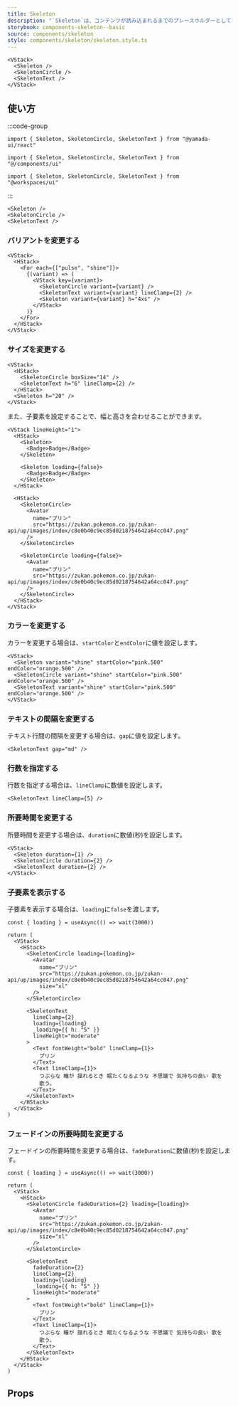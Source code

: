 ```yaml
---
title: Skeleton
description: "`Skeleton`は、コンテンツが読み込まれるまでのプレースホルダーとして機能するコンポーネントです。"
storybook: components-skeleton--basic
source: components/skeleton
style: components/skeleton/skeleton.style.ts
---
```


```tsx preview
<VStack>
  <Skeleton />
  <SkeletonCircle />
  <SkeletonText />
</VStack>
```

## 使い方

:::code-group

```tsx [package]
import { Skeleton, SkeletonCircle, SkeletonText } from "@yamada-ui/react"
```

```tsx [alias]
import { Skeleton, SkeletonCircle, SkeletonText } from "@/components/ui"
```

```tsx [monorepo]
import { Skeleton, SkeletonCircle, SkeletonText } from "@workspaces/ui"
```

:::

```tsx
<Skeleton />
<SkeletonCircle />
<SkeletonText />
```

### バリアントを変更する

```tsx preview
<VStack>
  <HStack>
    <For each={["pulse", "shine"]}>
      {(variant) => (
        <VStack key={variant}>
          <SkeletonCircle variant={variant} />
          <SkeletonText variant={variant} lineClamp={2} />
          <Skeleton variant={variant} h="4xs" />
        </VStack>
      )}
    </For>
  </HStack>
</VStack>
```

### サイズを変更する

```tsx preview
<VStack>
  <HStack>
    <SkeletonCircle boxSize="14" />
    <SkeletonText h="6" lineClamp={2} />
  </HStack>
  <Skeleton h="20" />
</VStack>
```

また、子要素を設定することで、幅と高さを合わせることができます。

```tsx preview
<VStack lineHeight="1">
  <HStack>
    <Skeleton>
      <Badge>Badge</Badge>
    </Skeleton>

    <Skeleton loading={false}>
      <Badge>Badge</Badge>
    </Skeleton>
  </HStack>

  <HStack>
    <SkeletonCircle>
      <Avatar
        name="プリン"
        src="https://zukan.pokemon.co.jp/zukan-api/up/images/index/c8e0b40c9ec85d0218754642a64cc047.png"
      />
    </SkeletonCircle>

    <SkeletonCircle loading={false}>
      <Avatar
        name="プリン"
        src="https://zukan.pokemon.co.jp/zukan-api/up/images/index/c8e0b40c9ec85d0218754642a64cc047.png"
      />
    </SkeletonCircle>
  </HStack>
</VStack>
```

### カラーを変更する

カラーを変更する場合は、`startColor`と`endColor`に値を設定します。

```tsx preview
<VStack>
  <Skeleton variant="shine" startColor="pink.500" endColor="orange.500" />
  <SkeletonCircle variant="shine" startColor="pink.500" endColor="orange.500" />
  <SkeletonText variant="shine" startColor="pink.500" endColor="orange.500" />
</VStack>
```

### テキストの間隔を変更する

テキスト行間の間隔を変更する場合は、`gap`に値を設定します。

```tsx preview
<SkeletonText gap="md" />
```

### 行数を指定する

行数を指定する場合は、`lineClamp`に数値を設定します。

```tsx preview
<SkeletonText lineClamp={5} />
```

### 所要時間を変更する

所要時間を変更する場合は、`duration`に数値(秒)を設定します。

```tsx preview
<VStack>
  <Skeleton duration={1} />
  <SkeletonCircle duration={2} />
  <SkeletonText duration={2} />
</VStack>
```

### 子要素を表示する

子要素を表示する場合は、`loading`に`false`を渡します。

```tsx preview functional
const { loading } = useAsync(() => wait(3000))

return (
  <VStack>
    <HStack>
      <SkeletonCircle loading={loading}>
        <Avatar
          name="プリン"
          src="https://zukan.pokemon.co.jp/zukan-api/up/images/index/c8e0b40c9ec85d0218754642a64cc047.png"
          size="xl"
        />
      </SkeletonCircle>

      <SkeletonText
        lineClamp={2}
        loading={loading}
        _loading={{ h: "5" }}
        lineHeight="moderate"
      >
        <Text fontWeight="bold" lineClamp={1}>
          プリン
        </Text>
        <Text lineClamp={1}>
          つぶらな 瞳が 揺れるとき 眠たくなるような 不思議で 気持ちの良い 歌を
          歌う。
        </Text>
      </SkeletonText>
    </HStack>
  </VStack>
)
```

### フェードインの所要時間を変更する

フェードインの所要時間を変更する場合は、`fadeDuration`に数値(秒)を設定します。

```tsx preview functional
const { loading } = useAsync(() => wait(3000))

return (
  <VStack>
    <HStack>
      <SkeletonCircle fadeDuration={2} loading={loading}>
        <Avatar
          name="プリン"
          src="https://zukan.pokemon.co.jp/zukan-api/up/images/index/c8e0b40c9ec85d0218754642a64cc047.png"
          size="xl"
        />
      </SkeletonCircle>

      <SkeletonText
        fadeDuration={2}
        lineClamp={2}
        loading={loading}
        _loading={{ h: "5" }}
        lineHeight="moderate"
      >
        <Text fontWeight="bold" lineClamp={1}>
          プリン
        </Text>
        <Text lineClamp={1}>
          つぶらな 瞳が 揺れるとき 眠たくなるような 不思議で 気持ちの良い 歌を
          歌う。
        </Text>
      </SkeletonText>
    </HStack>
  </VStack>
)
```

## Props

<PropsTable name="skeleton" />
